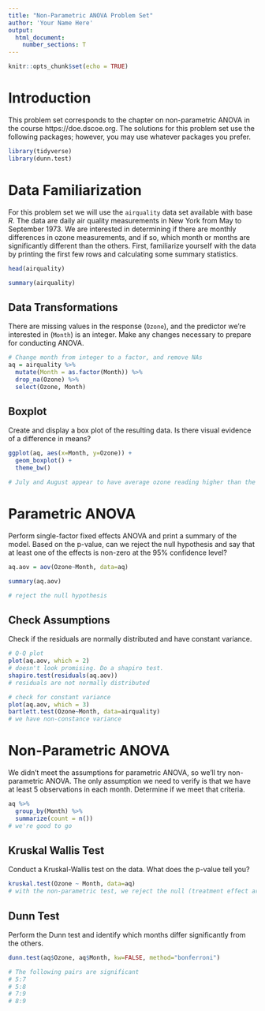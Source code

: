 ```yaml
---
title: "Non-Parametric ANOVA Problem Set"
author: 'Your Name Here'
output: 
  html_document:
    number_sections: T
---
```


```r
knitr::opts_chunk$set(echo = TRUE)
```

# Introduction

This problem set corresponds to the chapter on non-parametric ANOVA in the course https://doe.dscoe.org. The solutions for this problem set use the following packages; however, you may use whatever packages you prefer.

```r
library(tidyverse)
library(dunn.test)
```

# Data Familiarization

For this problem set we will use the `airquality` data set available with base *R*. The data are daily air quality measurements in New York from May to September 1973. We are interested in determining if there are monthly differences in ozone measurements, and if so, which month or months are significantly different than the others. First, familiarize yourself with the data by printing the first few rows and calculating some summary statistics.

```r
head(airquality)
```

```r
summary(airquality)
```

## Data Transformations

There are missing values in the response (`Ozone`), and the predictor we're interested in (`Month`) is an integer. Make any changes necessary to prepare for conducting ANOVA.

```r
# Change month from integer to a factor, and remove NAs
aq = airquality %>% 
  mutate(Month = as.factor(Month)) %>% 
  drop_na(Ozone) %>%
  select(Ozone, Month)
```

## Boxplot

Create and display a box plot of the resulting data. Is there visual evidence of a difference in means?

```r
ggplot(aq, aes(x=Month, y=Ozone)) +
  geom_boxplot() +
  theme_bw()

# July and August appear to have average ozone reading higher than the other months
```

# Parametric ANOVA

Perform single-factor fixed effects ANOVA and print a summary of the model. Based on the p-value, can we reject the null hypothesis and say that at least one of the effects is non-zero at the 95% confidence level?

```r
aq.aov = aov(Ozone~Month, data=aq)

summary(aq.aov)

# reject the null hypothesis
```

## Check Assumptions

Check if the residuals are normally distributed and have constant variance.

```r
# Q-Q plot
plot(aq.aov, which = 2)
# doesn't look promising. Do a shapiro test.
shapiro.test(residuals(aq.aov))
# residuals are not normally distributed

# check for constant variance
plot(aq.aov, which = 3)
bartlett.test(Ozone~Month, data=airquality)
# we have non-constance variance
```

# Non-Parametric ANOVA

We didn't meet the assumptions for parametric ANOVA, so we'll try non-parametric ANOVA. The only assumption we need to verify is that we have at least 5 observations in each month. Determine if we meet that criteria.

```r
aq %>%
  group_by(Month) %>%
  summarize(count = n())
# we're good to go
```

## Kruskal Wallis Test

Conduct a Kruskal-Wallis test on the data. What does the p-value tell you?

```r
kruskal.test(Ozone ~ Month, data=aq)
# with the non-parametric test, we reject the null (treatment effect are all =0)
```

## Dunn Test

Perform the Dunn test and identify which months differ significantly from the others.

```r
dunn.test(aq$Ozone, aq$Month, kw=FALSE, method="bonferroni")

# The following pairs are significant
# 5:7
# 5:8
# 7:9
# 8:9
```

